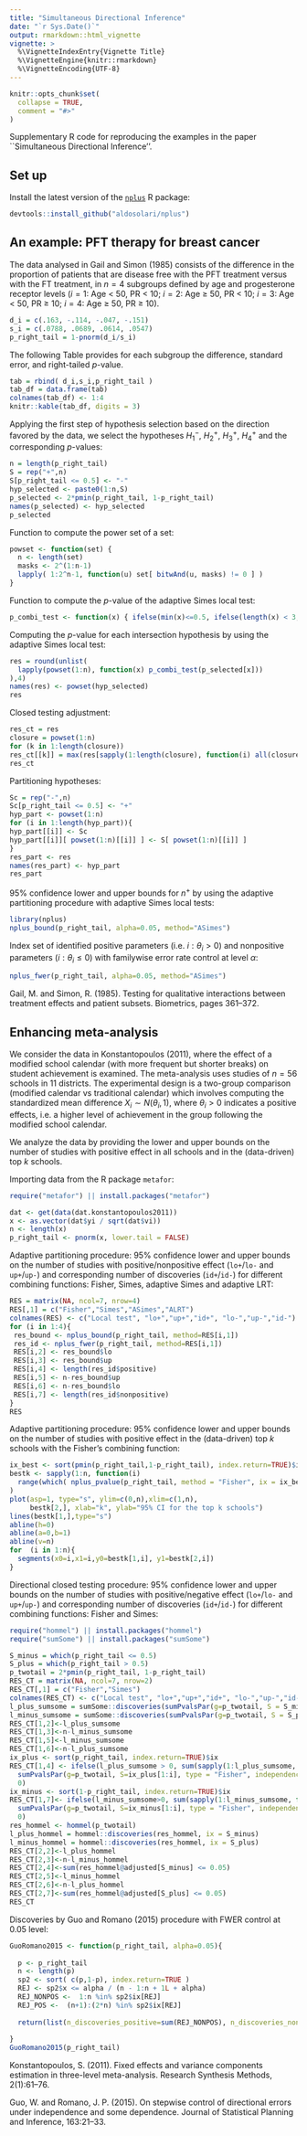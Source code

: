 ```yaml
---
title: "Simultaneous Directional Inference"
date: "`r Sys.Date()`"
output: rmarkdown::html_vignette
vignette: >
  %\VignetteIndexEntry{Vignette Title}
  %\VignetteEngine{knitr::rmarkdown}
  %\VignetteEncoding{UTF-8}
---
```


```r
knitr::opts_chunk$set(
  collapse = TRUE,
  comment = "#>"
)
```


Supplementary R code for reproducing the examples in the paper ``Simultaneous Directional Inference''. 

## Set up

Install the latest version of the [`nplus `](https://github.com/aldosolari/nplus)  R package:

```r
devtools::install_github("aldosolari/nplus")
```

## An example: PFT therapy for breast cancer

The data analysed in Gail and Simon (1985) consists of the
difference in the proportion of patients that are disease free with the PFT treatment versus
with the FT treatment, in $n = 4$ subgroups defined by age and progesterone receptor levels  ($i = 1$: Age < 50, PR
< 10; $i = 2$: Age ≥ 50, PR < 10; $i = 3$: Age < 50, PR ≥ 10; $i = 4$: Age ≥ 50, PR ≥ 10).

```r
d_i = c(.163, -.114, -.047, -.151)
s_i = c(.0788, .0689, .0614, .0547)
p_right_tail = 1-pnorm(d_i/s_i)
```

The following Table provides for each subgroup the difference, standard error, and right-tailed $p$-value.

```r
tab = rbind( d_i,s_i,p_right_tail )
tab_df = data.frame(tab)
colnames(tab_df) <- 1:4
knitr::kable(tab_df, digits = 3)
```

Applying the first step of hypothesis selection based on the direction favored by the data,
we select the hypotheses $H_1^-$, $H_2^+$, $H_3^+$, $H_4^+$ and the corresponding $p$-values:

```r
n = length(p_right_tail)
S = rep("+",n)
S[p_right_tail <= 0.5] <- "-" 
hyp_selected <- paste0(1:n,S)
p_selected <- 2*pmin(p_right_tail, 1-p_right_tail)
names(p_selected) <- hyp_selected
p_selected
```

Function to compute the power set of a set:

```r
powset <- function(set) { 
  n <- length(set)
  masks <- 2^(1:n-1)
  lapply( 1:2^n-1, function(u) set[ bitwAnd(u, masks) != 0 ] )
}
```

Function to compute the $p$-value of the adaptive Simes local test:

```r
p_combi_test <- function(x) { ifelse(min(x)<=0.5, ifelse(length(x) < 3, 1, (sum(x>.5)+1)/(length(x)*0.5) ) * min(sort(x)*length(x)/(1:length(x))),1)  }
```

Computing the $p$-value for each intersection hypothesis by using the adaptive Simes local test:

```r
res = round(unlist(
  lapply(powset(1:n), function(x) p_combi_test(p_selected[x]))
),4)
names(res) <- powset(hyp_selected)
res
```

Closed testing adjustment:
```r
res_ct = res
closure = powset(1:n)
for (k in 1:length(closure))
res_ct[[k]] = max(res[sapply(1:length(closure), function(i) all(closure[[k]] %in% closure[[i]]))]) 
res_ct
```


Partitioning hypotheses:
```r
Sc = rep("-",n)
Sc[p_right_tail <= 0.5] <- "+" 
hyp_part <- powset(1:n)
for (i in 1:length(hyp_part)){
hyp_part[[i]] <- Sc
hyp_part[[i]][ powset(1:n)[[i]] ] <- S[ powset(1:n)[[i]] ]
}
res_part <- res
names(res_part) <- hyp_part
res_part
```



$95\%$ confidence lower and upper bounds for $n^+$ by using the adaptive partitioning procedure with adaptive Simes local tests:
```r
library(nplus)
nplus_bound(p_right_tail, alpha=0.05, method="ASimes")
```
Index set of identified positive parameters (i.e. $i:\theta_i >0$) and nonpositive parameters ($i:\theta_i \leq 0$) with familywise error rate control at level $\alpha$:
```r
nplus_fwer(p_right_tail, alpha=0.05, method="ASimes")
```

Gail, M. and Simon, R. (1985). Testing for qualitative interactions between treatment
effects and patient subsets. Biometrics, pages 361–372.

## Enhancing meta-analysis

We consider the  data in Konstantopoulos (2011), where the  effect of a modified school calendar (with more frequent but shorter breaks) on student achievement is examined. The meta-analysis uses studies of $n=56$ schools in 11 districts.  The experimental design is a two-group comparison (modified calendar vs traditional
calendar) which involves computing the standardized mean difference
$X_i \sim N(\theta_i,1)$, where $\theta_i>0$ indicates a positive effects, i.e. a higher level of achievement in the
group following the modified school calendar.

We analyze the data by providing the lower and upper bounds on the number of studies with positive effect in all schools and in the (data-driven) top $k$ schools.

Importing data from the R package `metafor `:

```r
require("metafor") || install.packages("metafor")
```

```r
dat <- get(data(dat.konstantopoulos2011))
x <- as.vector(dat$yi / sqrt(dat$vi))
n <- length(x)
p_right_tail <- pnorm(x, lower.tail = FALSE)
```

Adaptive partitioning procedure: $95\%$ confidence lower and upper bounds on the number of studies with positive/nonpositive effect (`lo+ `/`lo- `  and `up+ `/`up- `) and corresponding number of discoveries (`id+ `/`id- `) for different combining functions: Fisher, Simes, adaptive Simes and adaptive LRT:

```r
RES = matrix(NA, ncol=7, nrow=4)
RES[,1] = c("Fisher","Simes","ASimes","ALRT")
colnames(RES) <- c("Local test", "lo+","up+","id+", "lo-","up-","id-")
for (i in 1:4){
 res_bound <- nplus_bound(p_right_tail, method=RES[i,1])
 res_id <- nplus_fwer(p_right_tail, method=RES[i,1])
 RES[i,2] <- res_bound$lo
 RES[i,3] <- res_bound$up
 RES[i,4] <- length(res_id$positive)
 RES[i,5] <- n-res_bound$up
 RES[i,6] <- n-res_bound$lo
 RES[i,7] <- length(res_id$nonpositive)
}
RES
```
Adaptive partitioning procedure: $95\%$ confidence lower and upper bounds on the number of studies with positive effect in the (data-driven) top $k$ schools with the Fisher's combining function:

```r
ix_best <- sort(pmin(p_right_tail,1-p_right_tail), index.return=TRUE)$ix
bestk <- sapply(1:n, function(i) 
  range(which( nplus_pvalue(p_right_tail, method = "Fisher", ix = ix_best[1:i]) > 0.05)) -1
)
plot(asp=1, type="s", ylim=c(0,n),xlim=c(1,n),
     bestk[2,], xlab="k", ylab="95% CI for the top k schools")
lines(bestk[1,],type="s")
abline(h=0)
abline(a=0,b=1)
abline(v=n)
for  (i in 1:n){
  segments(x0=i,x1=i,y0=bestk[1,i], y1=bestk[2,i])
}
```



Directional closed testing procedure: $95\%$ confidence lower and upper bounds on the number of studies with positive/negative effect (`lo+ `/`lo- `  and `up+ `/`up- `) and corresponding number of discoveries (`id+ `/`id- `) for different combining functions: Fisher and Simes:

```r
require("hommel") || install.packages("hommel")
require("sumSome") || install.packages("sumSome")
```

```r
S_minus = which(p_right_tail <= 0.5)
S_plus = which(p_right_tail > 0.5)
p_twotail = 2*pmin(p_right_tail, 1-p_right_tail)
RES_CT = matrix(NA, ncol=7, nrow=2)
RES_CT[,1] = c("Fisher","Simes")
colnames(RES_CT) <- c("Local test", "lo+","up+","id+", "lo-","up-","id-")
l_plus_sumsome = sumSome::discoveries(sumPvalsPar(g=p_twotail, S = S_minus, type = "Fisher", independence = TRUE))
l_minus_sumsome = sumSome::discoveries(sumPvalsPar(g=p_twotail, S = S_plus, type = "Fisher", independence = TRUE))
RES_CT[1,2]<-l_plus_sumsome
RES_CT[1,3]<-n-l_minus_sumsome
RES_CT[1,5]<-l_minus_sumsome
RES_CT[1,6]<-n-l_plus_sumsome
ix_plus <- sort(p_right_tail, index.return=TRUE)$ix
RES_CT[1,4] <- ifelse(l_plus_sumsome > 0, sum(sapply(1:l_plus_sumsome, function(i)
  sumPvalsPar(g=p_twotail, S=ix_plus[1:i], type = "Fisher", independence = TRUE)$TD) == 1:l_plus_sumsome),
  0)
ix_minus <- sort(1-p_right_tail, index.return=TRUE)$ix
RES_CT[1,7]<- ifelse(l_minus_sumsome>0, sum(sapply(1:l_minus_sumsome, function(i)
  sumPvalsPar(g=p_twotail, S=ix_minus[1:i], type = "Fisher", independence = TRUE)$TD) == 1:l_minus_sumsome),
  0)
res_hommel <- hommel(p_twotail)
l_plus_hommel = hommel::discoveries(res_hommel, ix = S_minus)
l_minus_hommel = hommel::discoveries(res_hommel, ix = S_plus)
RES_CT[2,2]<-l_plus_hommel
RES_CT[2,3]<-n-l_minus_hommel
RES_CT[2,4]<-sum(res_hommel@adjusted[S_minus] <= 0.05)
RES_CT[2,5]<-l_minus_hommel
RES_CT[2,6]<-n-l_plus_hommel
RES_CT[2,7]<-sum(res_hommel@adjusted[S_plus] <= 0.05)
RES_CT
```

Discoveries by Guo and Romano (2015) procedure with FWER control at 0.05 level:

```r
GuoRomano2015 <- function(p_right_tail, alpha=0.05){
  
  p <- p_right_tail
  n <- length(p)
  sp2 <- sort( c(p,1-p), index.return=TRUE )
  REJ <- sp2$x <= alpha / (n - 1:n + 1L + alpha)
  REJ_NONPOS <-  1:n %in% sp2$ix[REJ]
  REJ_POS <-  (n+1):(2*n) %in% sp2$ix[REJ]
  
  return(list(n_discoveries_positive=sum(REJ_NONPOS), n_discoveries_nonpositive=sum(REJ_POS)))
  
}
GuoRomano2015(p_right_tail)
```

Konstantopoulos, S. (2011). Fixed effects and variance components estimation in three-level
meta-analysis. Research Synthesis Methods, 2(1):61–76.

Guo, W. and Romano, J. P. (2015). On stepwise control of directional errors under independence and some dependence. Journal of Statistical Planning and Inference, 163:21–33.


